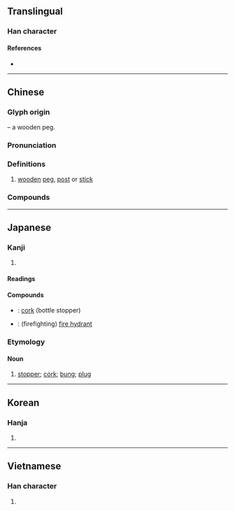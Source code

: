 {{character info}}
==Translingual==
{{Han stroke|Japan<br>[[File:栓 - U+06813 (Kaisho) - KanjiVG stroke order.svg]] [[File:栓 - U+06813 (KaishoVtLst) - KanjiVG stroke order.svg]]}}

===Han character===
{{Han char|rn=75|rad=木|as=06|sn=10|four=48914|canj=DOMG|ids=⿰木全}}

====References====
* {{Han ref|kx=0521.140|dkj=14689|dj=0910.080|hdz=21202.020|uh=6813|ud=26643|bh=AEEA|bd=44778}}

----

==Chinese==
{{zh-forms}}

===Glyph origin===
{{Han etym}}
{{Han compound|木|t1=wood|全|ls=psc|c1=s|c2=p}} – a wooden peg.

===Pronunciation===
{{zh-pron
|m=shuān
|c=saan1
|mn=ml:soan/qz,tw,xm:sng/zz:suiⁿ/tw:chhng/tw:chhoan
|mn_note=soan - literary; sng/suiⁿ - vernacular
|mn-t=cuêng5/cuang5
|mn-t_note=cuêng5 - Chaozhou
|mc=y
|oc=y
|ma=
|cat=n
}}

===Definitions===
{{zh-hanzi}}

# [[wooden]] [[peg]], [[post]] or [[stick]]

===Compounds===
{{zh-der|槍栓|木栓|栓子|腦血栓|消火栓|栓皮櫟|救火栓|栓皮|消防栓|水栓|栓劑|栓塞|腦栓塞|音栓|螺栓|門栓|血栓}}

----

==Japanese==
{{ja-kanji forms|k=y}}

===Kanji===
{{ja-kanji|grade=c|rs=木06}}

# {{rfdef|ja|sort=木06}}

====Readings====
{{ja-readings
|goon=せん
|kanon=せん
|kun=
}}

====Compounds====
* {{ja-r|コルク栓|コルク せん}}: [[cork]] (bottle stopper)
* {{ja-r|消火栓|しょうかせん}}: (firefighting) [[fire hydrant]]

===Etymology===
{{wikipedia|lang=ja}}
{{ja-kanjitab|せん|yomi=o}}

====Noun====
{{ja-noun|せん}}

# [[stopper]]; [[cork]]; [[bung]]; [[plug]]
#: {{ja-usex|'''栓'''抜き|'''せん'''ぬき|corkscrew; bottle opener}}

----

==Korean==

===Hanja===
{{ko-hanja|hangeul=전|eumhun=|rv=jeon|mr=chŏn|y=cen}}

# {{rfdef|ko|sort=木06}}

----

==Vietnamese==

===Han character===
{{vi-readings|reading=thoen, thuyên, xuyên|rs=木06}}

# {{rfdef|vi|sort=木06}}